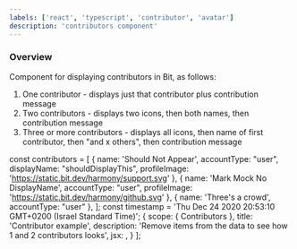 ```yaml
---
labels: ['react', 'typescript', 'contributor', 'avatar']
description: 'contributors component'
---
```


### Overview

Component for displaying contributors in Bit, as follows:
1. One contributor - displays just that contributor plus contribution message
2. Two contributors - displays two icons, then both names, then contribution message
3. Three or more contributors - displays all icons, then name of first contributor, then "and x others", then contribution message

const contributors = [
    {
        name: 'Should Not Appear', 
        accountType: "user", 
        displayName: "shouldDisplayThis",
        profileImage: 'https://static.bit.dev/harmony/support.svg'
    },
    {
        name: 'Mark Mock No DisplayName', 
        accountType: "user", 
        profileImage: 'https://static.bit.dev/harmony/github.svg'
    },
    {
        name: 'Three\'s a crowd', 
        accountType: "user"
    },
];
const timestamp = 'Thu Dec 24 2020 20:53:10 GMT+0200 (Israel Standard Time)';
  {
    scope: {
      Contributors
    },
    title: 'Contributor example',
    description: 'Remove items from the data to see how 1 and 2 contributors looks',
    jsx: <Contributors contributors={contributors} timestamp={timestamp}/>,
  }
];
